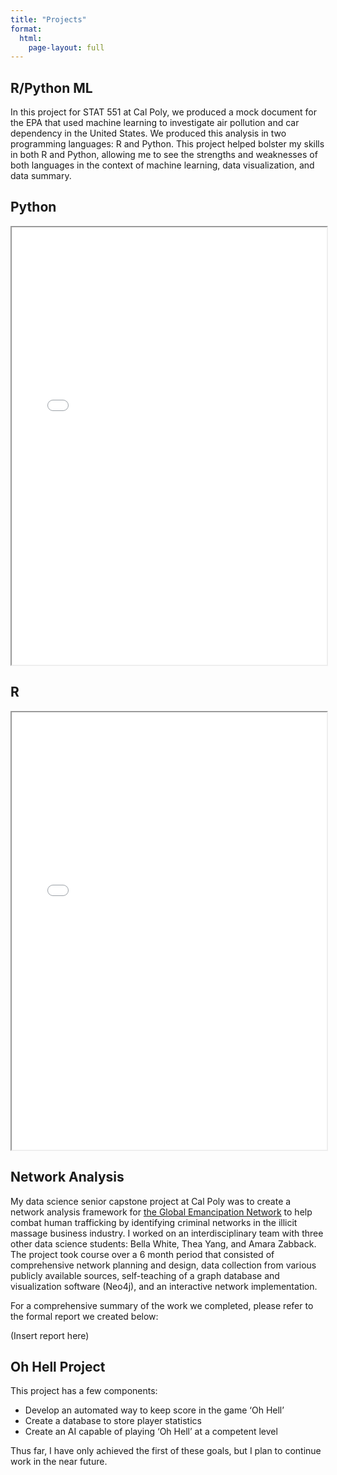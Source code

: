 ```yaml
---
title: "Projects"
format:
  html: 
    page-layout: full
---
```



::: panel-tabset

## R/Python ML

In this project for STAT 551 at Cal Poly, we produced a mock document for the EPA that used machine learning to investigate air pollution and car dependency in the United States. We produced this analysis in two programming languages: R and Python. This project helped bolster my skills in both R and Python, allowing me to see the strengths and weaknesses of both languages in the context of machine learning, data visualization, and data summary. 

::: panel-tabset


## Python

```{=html}
<iframe width="100%" height="700" src="project_files/FinalReport_py.html" title="Python File"></iframe>
```


## R

```{=html}
<iframe width="100%" height="700" src="project_files/FinalReport_r.html" title="R File"></iframe>
```

:::

## Network Analysis

My data science senior capstone project at Cal Poly was to create a network analysis framework for [the Global Emancipation Network]() to help combat human trafficking by identifying criminal networks in the illicit massage business industry. I worked on an interdisciplinary team with three other data science students: Bella White, Thea Yang, and Amara Zabback. The project took course over a 6 month period that consisted of comprehensive network planning and design, data collection from various publicly available sources, self-teaching of a graph database and visualization software (Neo4j), and an interactive network implementation. 

For a comprehensive summary of the work we completed, please refer to the formal report we created below:

(Insert report here)


## Oh Hell Project

This project has a few components:

- Develop an automated way to keep score in the game 'Oh Hell'
- Create a database to store player statistics 
- Create an AI capable of playing 'Oh Hell' at a competent level

Thus far, I have only achieved the first of these goals, but I plan to continue work in the near future.




:::